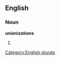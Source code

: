 
==English==

===Noun===
'''unionizations'''

# {{plural of|[[unionization]]}}

[[Category:English plurals]]